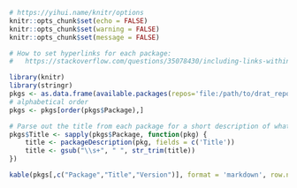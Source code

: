 ```r
# https://yihui.name/knitr/options
knitr::opts_chunk$set(echo = FALSE)
knitr::opts_chunk$set(warning = FALSE)
knitr::opts_chunk$set(message = FALSE)
```

```r
# How to set hyperlinks for each package:
#   https://stackoverflow.com/questions/35078430/including-links-within-rmarkdown-tables-pdf

library(knitr)
library(stringr)
pkgs <- as.data.frame(available.packages(repos='file:/path/to/drat_repo'), stringsAsFactors = F)
# alphabetical order
pkgs <- pkgs[order(pkgs$Package),]

# Parse out the title from each package for a short description of what the package does
pkgs$Title <- sapply(pkgs$Package, function(pkg) {
    title <- packageDescription(pkg, fields = c('Title'))
    title <- gsub("\\s+", " ", str_trim(title))
})

kable(pkgs[,c("Package","Title","Version")], format = 'markdown', row.names = FALSE)
```
